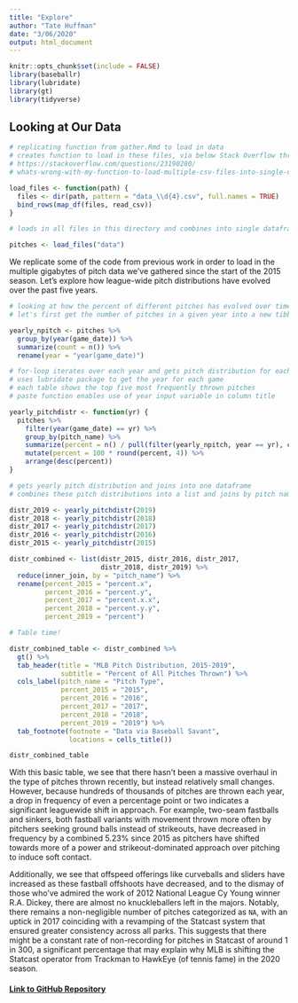 ```yaml
---
title: "Explore"
author: "Tate Huffman"
date: "3/06/2020"
output: html_document
---
```


```r
knitr::opts_chunk$set(include = FALSE)
library(baseballr)
library(lubridate)
library(gt)
library(tidyverse)
```

## Looking at Our Data

```r

# replicating function from gather.Rmd to load in data
# creates function to load in these files, via below Stack Overflow thread:
# https://stackoverflow.com/questions/23190280/
# whats-wrong-with-my-function-to-load-multiple-csv-files-into-single-dataframe

load_files <- function(path) { 
  files <- dir(path, pattern = "data_\\d{4}.csv", full.names = TRUE)
  bind_rows(map_df(files, read_csv))
}

# loads in all files in this directory and combines into single dataframe

pitches <- load_files("data")

```

We replicate some of the code from previous work in order to load in the multiple gigabytes of pitch data we've gathered since the start of the 2015 season. Let's explore how league-wide pitch distributions have evolved over the past five years.

```r

# looking at how the percent of different pitches has evolved over time
# let's first get the number of pitches in a given year into a new tibble

yearly_npitch <- pitches %>% 
  group_by(year(game_date)) %>% 
  summarize(count = n()) %>% 
  rename(year = "year(game_date)")

# for-loop iterates over each year and gets pitch distribution for each year
# uses lubridate package to get the year for each game
# each table shows the top five most frequently thrown pitches
# paste function enables use of year input variable in column title

yearly_pitchdistr <- function(yr) {
  pitches %>%
    filter(year(game_date) == yr) %>% 
    group_by(pitch_name) %>% 
    summarize(percent = n() / pull(filter(yearly_npitch, year == yr), count)) %>%
    mutate(percent = 100 * round(percent, 4)) %>% 
    arrange(desc(percent))
} 

# gets yearly pitch distribution and joins into one dataframe
# combines these pitch distributions into a list and joins by pitch name

distr_2019 <- yearly_pitchdistr(2019)
distr_2018 <- yearly_pitchdistr(2018)
distr_2017 <- yearly_pitchdistr(2017)
distr_2016 <- yearly_pitchdistr(2016)
distr_2015 <- yearly_pitchdistr(2015)

distr_combined <- list(distr_2015, distr_2016, distr_2017, 
                       distr_2018, distr_2019) %>% 
  reduce(inner_join, by = "pitch_name") %>% 
  rename(percent_2015 = "percent.x",
         percent_2016 = "percent.y", 
         percent_2017 = "percent.x.x",
         percent_2018 = "percent.y.y",
         percent_2019 = "percent")

# Table time!

distr_combined_table <- distr_combined %>% 
  gt() %>% 
  tab_header(title = "MLB Pitch Distribution, 2015-2019",
             subtitle = "Percent of All Pitches Thrown") %>% 
  cols_label(pitch_name = "Pitch Type", 
             percent_2015 = "2015",
             percent_2016 = "2016",
             percent_2017 = "2017",
             percent_2018 = "2018", 
             percent_2019 = "2019") %>% 
  tab_footnote(footnote = "Data via Baseball Savant", 
               locations = cells_title())

```

```r
distr_combined_table
```
  
With this basic table, we see that there hasn't been a massive overhaul in the type of pitches thrown recently, but instead relatively small changes. However, because hundreds of thousands of pitches are thrown each year, a drop in frequency of even a percentage point or two indicates a significant leaguewide shift in approach. For example, two-seam fastballs and sinkers, both fastball variants with movement thrown more often by pitchers seeking ground balls instead of strikeouts, have decreased in frequency by a combined 5.23% since 2015 as pitchers have shifted towards more of a power and strikeout-dominated approach over pitching to induce soft contact.  

Additionally, we see that offspeed offerings like curveballs and sliders have increased as these fastball offshoots have decreased, and to the dismay of those who've admired the work of 2012 National League Cy Young winner R.A. Dickey, there are almost no knuckleballers left in the majors. Notably, there remains a non-negligible number of pitches categorized as `NA`, with an uptick in 2017 coinciding with a revamping of the Statcast system that ensured greater consistency across all parks. This suggests that there might be a constant rate of non-recording for pitches in Statcast of around 1 in 300, a significant percentage that may explain why MLB is shifting the Statcast operator from Trackman to HawkEye (of tennis fame) in the 2020 season.

#### [Link to GitHub Repository](https://github.com/tjhuffman4246/final_project)